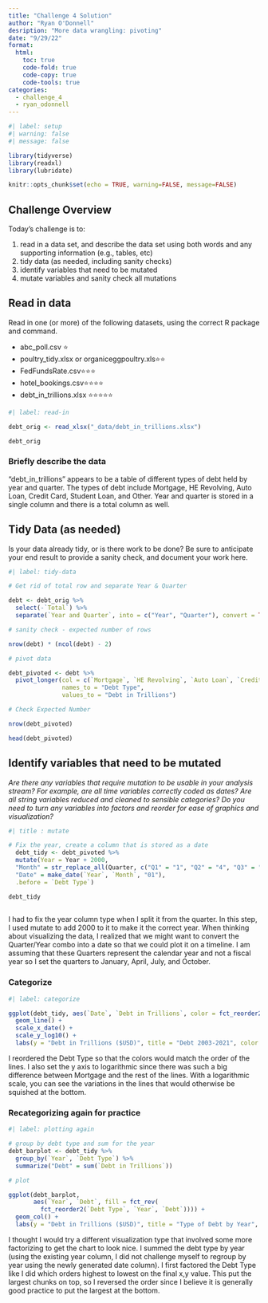 ```yaml
---
title: "Challenge 4 Solution"
author: "Ryan O'Donnell"
desription: "More data wrangling: pivoting"
date: "9/29/22"
format:
  html:
    toc: true
    code-fold: true
    code-copy: true
    code-tools: true
categories:
  - challenge_4
  - ryan_odonnell
---
```


```r
#| label: setup
#| warning: false
#| message: false

library(tidyverse)
library(readxl)
library(lubridate)

knitr::opts_chunk$set(echo = TRUE, warning=FALSE, message=FALSE)
```

## Challenge Overview

Today's challenge is to:

1)  read in a data set, and describe the data set using both words and any supporting information (e.g., tables, etc)
2)  tidy data (as needed, including sanity checks)
3)  identify variables that need to be mutated
4)  mutate variables and sanity check all mutations

## Read in data

Read in one (or more) of the following datasets, using the correct R package and command.

-   abc_poll.csv ⭐
-   poultry_tidy.xlsx or organiceggpoultry.xls⭐⭐
-   FedFundsRate.csv⭐⭐⭐
-   hotel_bookings.csv⭐⭐⭐⭐
-   debt_in_trillions.xlsx ⭐⭐⭐⭐⭐

```r
#| label: read-in

debt_orig <- read_xlsx("_data/debt_in_trillions.xlsx")

debt_orig

```

### Briefly describe the data

"debt_in_trillions" appears to be a table of different types of debt held by year and quarter. The types of debt include Mortgage, HE Revolving, Auto Loan, Credit Card, Student Loan, and Other. Year and quarter is stored in a single column and there is a total column as well.

## Tidy Data (as needed)

Is your data already tidy, or is there work to be done? Be sure to anticipate your end result to provide a sanity check, and document your work here.

```r
#| label: tidy-data

# Get rid of total row and separate Year & Quarter

debt <- debt_orig %>%
  select(-`Total`) %>%
  separate(`Year and Quarter`, into = c("Year", "Quarter"), convert = TRUE)

# sanity check - expected number of rows

nrow(debt) * (ncol(debt) - 2)

# pivot data

debt_pivoted <- debt %>%
  pivot_longer(col = c(`Mortgage`, `HE Revolving`, `Auto Loan`, `Credit Card`, `Student Loan`, `Other`),
               names_to = "Debt Type",
               values_to = "Debt in Trillions")

# Check Expected Number

nrow(debt_pivoted)

head(debt_pivoted)

```

## Identify variables that need to be mutated

*Are there any variables that require mutation to be usable in your analysis stream? For example, are all time variables correctly coded as dates? Are all string variables reduced and cleaned to sensible categories? Do you need to turn any variables into factors and reorder for ease of graphics and visualization?*


```r
#| title : mutate

# Fix the year, create a column that is stored as a date
  debt_tidy <- debt_pivoted %>% 
  mutate(Year = Year + 2000, 
  "Month" = str_replace_all(Quarter, c("Q1" = "1", "Q2" = "4", "Q3" = "6", "Q4" = "10")),
  "Date" = make_date(`Year`, `Month`, "01"),
  .before = `Debt Type`)

debt_tidy
  
```

I had to fix the year column type when I split it from the quarter. In this step, I used mutate to add 2000 to it to make it the correct year. When thinking about visualizing the data, I realized that we might want to convert the Quarter/Year combo into a date so that we could plot it on a timeline. I am assuming that these Quarters represent the calendar year and not a fiscal year so I set the quarters to January, April, July, and October. 

### Categorize

```R
#| label: categorize

ggplot(debt_tidy, aes(`Date`, `Debt in Trillions`, color = fct_reorder2(`Debt Type`, `Date`, `Debt in Trillions`))) + 
  geom_line() + 
  scale_x_date() +
  scale_y_log10() + 
  labs(y = "Debt in Trillions ($USD)", title = "Debt 2003-2021", color = "Debt Type")

```

I reordered the Debt Type so that the colors would match the order of the lines. I also set the y axis to logarithmic since there was such a big difference between Mortgage and the rest of the lines. With a logarithmic scale, you can see the variations in the lines that would otherwise be squished at the bottom.

### Recategorizing again for practice

```R

#| label: plotting again

# group by debt type and sum for the year
debt_barplot <- debt_tidy %>%
  group_by(`Year`, `Debt Type`) %>%
  summarize("Debt" = sum(`Debt in Trillions`))

# plot

ggplot(debt_barplot, 
       aes(`Year`, `Debt`, fill = fct_rev(
         fct_reorder2(`Debt Type`, `Year`, `Debt`)))) + 
  geom_col() + 
  labs(y = "Debt in Trillions ($USD)", title = "Type of Debt by Year", fill = "Debt Type")
```

I thought I would try a different visualization type that involved some more factorizing to get the chart to look nice. I summed the debt type by year (using the existing year column, I did not challenge myself to regroup by year using the newly generated date column). I first factored the Debt Type like I did which orders highest to lowest on the final x,y value. This put the largest chunks on top, so I reversed the order since I believe it is generally good practice to put the largest at the bottom. 